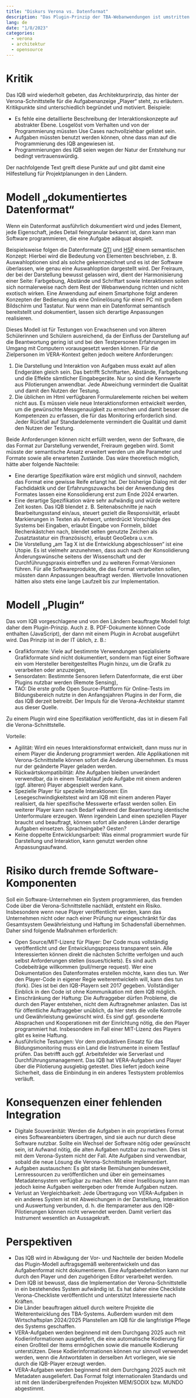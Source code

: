 ```yaml
---
title: "Diskurs Verona vs. Datenformat"
description: "Das Plugin-Prinzip der TBA-Webanwendungen ist umstritten. Was sind Vor- und Nachteile?"
lang: de
date: "1/8/2023"
categories:
  - verona
  - architektur
  - opensource
---
```

# Kritik

Das IQB wird wiederholt gebeten, das Architekturprinzip, das hinter der Verona-Schnittstelle für die Aufgabenanzeige „Player“ steht, zu erläutern. Kritikpunkte sind unterschiedlich begründet und motiviert. Beispiele:

* Es fehle eine detaillierte Beschreibung der Interaktionskonzepte auf abstrakter Ebene. Losgelöst vom Verhalten und von der Programmierung müssten Use Cases nachvollziehbar gelistet sein.
* Aufgaben müssten benutzt werden können, ohne dass man auf die Programmierung des IQB angewiesen ist.
* Programmierungen des IQB seien wegen der Natur der Entstehung nur bedingt vertrauenswürdig.

Der nachfolgende Text greift diese Punkte auf und gibt damit eine Hilfestellung für Projektplanungen in den Ländern.

# Modell „dokumentiertes Datenformat“

Wenn ein Datenformat ausführlich dokumentiert wird und jedes Element, jede Eigenschaft, jedes Detail feingranular bekannt ist, dann kann man Software programmieren, die eine Aufgabe adäquat abspielt.

Beispielsweise folgen die Datenformate [QTI](https://www.imsglobal.org/question/index.html) und [H5P](https://h5p.org/) einem semantischen Konzept: Hierbei wird die Bedeutung von Elementen beschrieben, z. B. Auswahloptionen sind als solche gekennzeichnet und es ist der Software überlassen, wie genau eine Auswahloption dargestellt wird. Der Freiraum, der bei der Darstellung bewusst gelassen wird, dient der Harmonisierung einer Seite: Farbgebung, Abstände und Schriftart sowie Interaktionen sollen sich normalerweise nach dem Rest der Webanwendung richten und nicht exotisch wirken. Eine Anwendung auf einem Smartphone folgt anderen Konzepten der Bedienung als eine Onlinelösung für einen PC mit großem Bildschirm und Tastatur. Nur wenn man ein Datenformat semantisch bereitstellt und dokumentiert, lassen sich derartige Anpassungen realisieren.

Dieses Modell ist für Testungen von Erwachsenen und von älteren Schülerinnen und Schülern ausreichend, da der Einfluss der Darstellung auf die Beantwortung gering ist und bei den Testpersonen Erfahrungen im Umgang mit Computern vorausgesetzt werden können. Für die Zielpersonen im VERA-Kontext gelten jedoch weitere Anforderungen:

1. Die Darstellung und Interaktion von Aufgaben muss exakt auf allen Endgeräten gleich sein. Das betrifft Schriftarten, Abstände, Farbgebung und die Effekte sämtlicher Eingabegeräte. Nur so sind die Kennwerte aus Pilotierungen anwendbar. Jede Abweichung vermindert die Qualität und damit den Nutzen der Testung.
2. Die üblichen im Html verfügbaren Formularelemente reichen bei weitem nicht aus. Es müssen viele neue Interaktionsformen entwickelt werden, um die gewünschte Messgenauigkeit zu erreichen und damit besser die Kompetenzen zu erfassen, die für das Monitoring erforderlich sind. Jeder Rückfall auf Standardelemente vermindert die Qualität und damit den Nutzen der Testung.

Beide Anforderungen können nicht erfüllt werden, wenn der Software, die das Format zur Darstellung verwendet, Freiraum gegeben wird. Somit müsste der semantische Ansatz erweitert werden um alle Parameter und Formate sowie alle erwarteten Zustände. Das wäre theoretisch möglich, hätte aber folgende Nachteile:

* Eine derartige Spezifikation wäre erst möglich und sinnvoll, nachdem das Format eine gewisse Reife erlangt hat. Der bisherige Dialog mit der Fachdidaktik und der Erfahrungszuwachs bei der Anwendung des Formates lassen eine Konsolidierung erst zum Ende 2024 erwarten.
* Eine derartige Spezifikation wäre sehr aufwändig und würde weitere Zeit kosten. Das IQB blendet z. B. Seitenabschnitte je nach Bearbeitungsstand ein/aus, steuert gezielt die Responsivität, erlaubt Markierungen in Texten als Antwort, unterdrückt Vorschläge des Systems bei Eingaben, erlaubt Eingabe von Formeln, bildet Rechenkästchen nach, blendet selten genutzte Zeichen als Zusatztastatur ein (französisch), erlaubt GeoGebra u.v.m.
* Die Vorstellung „am Tag X ist die Entwicklung abgeschlossen“ ist eine Utopie. Es ist vielmehr anzunehmen, dass auch nach der Konsolidierung Änderungswünsche seitens der Wissenschaft und der Durchführungspraxis eintreffen und zu weiteren Format-Versionen führen. Für alle Softwareprodukte, die das Format verarbeiten sollen, müssten dann Anpassungen beauftragt werden. Wertvolle Innovationen hätten also stets eine lange Laufzeit bis zur Implementation.

# Modell „Plugin“

Das vom IQB vorgeschlagene und von den Ländern beauftragte Modell folgt daher dem Plugin-Prinzip. Auch z. B. PDF-Dokumente können Code enthalten (JavaScript), der dann mit einem Plugin in Acrobat ausgeführt wird. Das Prinzip ist in der IT üblich, z. B.:

* Grafikformate: Viele auf bestimmte Verwendungen spezialisierte Grafikformate sind nicht dokumentiert, sondern man fügt einer Software ein vom Hersteller bereitgestelltes Plugin hinzu, um die Grafik zu verarbeiten oder anzuzeigen,
* Sensordaten: Bestimmte Sensoren liefern Datenformate, die erst über Plugins nutzbar werden (Remote Sensing),
* TAO: Die erste große Open Source-Plattform für Online-Tests im Bildungsbereich nutzte in den Anfangsjahren Plugins in der Form, die das IQB derzeit betreibt. Der Impuls für die Verona-Architektur stammt aus dieser Quelle.

Zu einem Plugin wird eine Spezifikation veröffentlicht, das ist in diesem Fall die Verona-Schnittstelle.

Vorteile:

* Agilität: Wird ein neues Interaktionsformat entwickelt, dann muss nur in einem Player die Änderung programmiert werden. Alle Applikationen mit Verona-Schnittstelle können sofort die Änderung übernehmen. Es muss nur der geänderte Player geladen werden.
* Rückwärtskompatibilität: Alte Aufgaben bleiben unverändert verwendbar, da in einem Testablauf jede Aufgabe mit einem anderen (ggf. älteren) Player abgespielt werden kann.
* Spezielle Player für spezielle Interaktionen: Ein Lesegeschwindigkeitstest wird am IQB mit einem anderen Player realisiert, da hier spezifische Messwerte erfasst werden sollen. Ein weiterer Player kann nach Bedarf während der Beantwortung identische Unterformulare erzeugen. Wenn irgendein Land einen speziellen Player braucht und beauftragt, können sofort alle anderen Länder derartige Aufgaben einsetzen. Spracheingabe? Gesten?
* Keine doppelte Entwicklungsarbeit: Was einmal programmiert wurde für Darstellung und Interaktion, kann genutzt werden ohne Anpassungsaufwand.

# Risiko durch fremde Software-Komponenten

Soll ein Software-Unternehmen ein System programmieren, das fremden Code über die Verona-Schnittstelle nachlädt, entsteht ein Risiko. Insbesondere wenn neue Player veröffentlicht werden, kann das Unternehmen nicht oder nach einer Prüfung nur eingeschränkt für das Gesamtsystem Gewährleistung und Haftung im Schadensfall übernehmen. Daher sind folgende Maßnahmen erforderlich:

* Open Source/MIT-Lizenz für Player: Der Code muss vollständig veröffentlicht und der Entwicklungsprozess transparent sein. Alle Interessierten können direkt die nächsten Schritte verfolgen und auch selbst Anforderungen stellen (issues/tickets). Es sind auch Codebeiträge willkommen (pull/merge request). Wer eine Dokumentation des Datenformates erstellen möchte, kann dies tun. Wer den Player-Code in eigener Regie weiterentwickeln will, kann dies tun (fork). Dies ist bei den IQB-Playern seit 2017 gegeben. Vollständiger Einblick in den Code ist ohne Kommunikation mit dem IQB möglich.
* Einschränkung der Haftung: Die Auftraggeber dürfen Probleme, die durch den Player entstehen, nicht dem Auftragnehmer anlasten. Das ist für öffentliche Auftraggeber unüblich, da hier stets die volle Kontrolle und Gewährleistung gewünscht wird. Es sind ggf. gesonderte Absprachen und Kooperationen mit der Einrichtung nötig, die den Player programmiert hat. Insbesondere im Fall einer MIT-Lizenz des Players gibt es keine Haftung.
* Ausführliche Testungen: Vor dem produktiven Einsatz für das Bildungsmonitoring muss ein Land die Instrumente in einem Testlauf prüfen. Das betrifft auch ggf. Arbeitsfelder wie Serverlast und Durchführungsmanagement. Das IQB hat VERA-Aufgaben und Player über die Pilotierung ausgiebig getestet. Dies liefert jedoch keine Sicherheit, dass die Einbindung in ein anderes Testsystem problemlos verläuft.

# Konsequenzen einer fehlenden Integration

* Digitale Souveränität: Werden die Aufgaben in ein proprietäres Format eines Softwareanbieters übertragen, sind sie auch nur durch diese Software nutzbar. Sollte ein Wechsel der Software nötig oder gewünscht sein, ist Aufwand nötig, die alten Aufgaben nutzbar zu machen. Dies ist mit dem Verona-System nicht der Fall. Alte Aufgaben sind verwendbar, sobald die neue Lösung die Verona-Schnittstelle implementiert.
* Aufgaben austauschen: Es gibt starke Bemühungen bundesweit, Lernressourcen zu veröffentlichen und über ein gemeinsames Metadatensystem verfügbar zu machen. Mit einer Insellösung kann man jedoch keine Aufgaben weitergeben oder fremde Aufgaben nutzen.
* Verlust an Vergleichbarkeit: Jede Übertragung von VERA-Aufgaben in ein anderes System ist mit Abweichungen in der Darstellung, Interaktion und Auswertung verbunden, d. h. die Itemparameter aus den IQB-Pilotierungen können nicht verwendet werden. Damit verliert das Instrument wesentlich an Aussagekraft.

# Perspektiven

* Das IQB wird in Abwägung der Vor- und Nachteile der beiden Modelle das Plugin-Modell auftragsgemäß weiterentwickeln und das Aufgabenformat nicht dokumentieren. Eine Aufgabendefinition kann nur durch den Player und den zugehörigen Editor verarbeitet werden.
* Dem IQB ist bewusst, dass die Implementation der Verona-Schnittstelle in ein bestehendes System aufwändig ist. Es hat daher eine Checkliste Verona-Checkliste veröffentlicht und unterstützt Interessierte nach Kräften.
* Die Länder beauftragen aktuell durch weitere Projekte die Weiterentwicklung des TBA-Systems. Außerdem wurden mit dem Wirtschaftsplan 2024/2025 Planstellen am IQB für die langfristige Pflege des Systems geschaffen.
* VERA-Aufgaben werden beginnend mit dem Durchgang 2025 auch mit Kodierinformationen ausgeliefert, die eine automatische Kodierung für einen Großteil der Items ermöglichen sowie die manuelle Kodierung unterstützen. Diese Kodierinformationen können nur sinnvoll verwendet werden, wenn die Antwortdaten in derselben Art vorliegen, wie sie durch die IQB-Player erzeugt werden.
* VERA-Aufgaben werden beginnend mit dem Durchgang 2025 auch mit Metadaten ausgeliefert. Das Format folgt internationalen Standards und ist mit den länderübergreifenden Projekten MEM/SODIX bzw. MUNDO abgestimmt.
